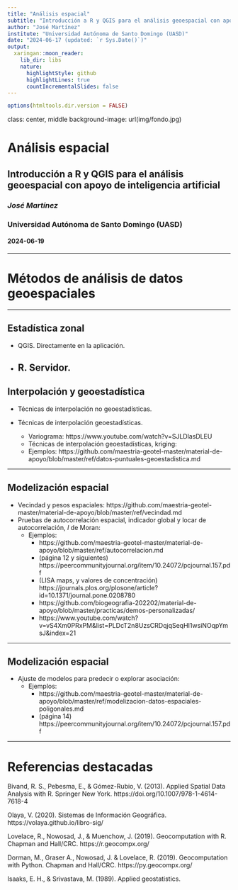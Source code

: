 ```yaml
---
title: "Análisis espacial"
subtitle: "Introducción a R y QGIS para el análisis geoespacial con apoyo de inteligencia artificial"
author: "José Martínez"
institute: "Universidad Autónoma de Santo Domingo (UASD)"
date: "2024-06-17 (updated: `r Sys.Date()`)"
output:
  xaringan::moon_reader:
    lib_dir: libs
    nature:
      highlightStyle: github
      highlightLines: true
      countIncrementalSlides: false
---
```


```r
options(htmltools.dir.version = FALSE)
```

class: center, middle
background-image: url(img/fondo.jpg)

# Análisis espacial
## Introducción a R y QGIS para el análisis geoespacial con apoyo de inteligencia artificial
### *José Martínez*
### Universidad Autónoma de Santo Domingo (UASD)
#### 2024-06-19

---

# Métodos de análisis de datos geoespaciales

---

## Estadística zonal

- QGIS. Directamente en la aplicación.

- R. Servidor.
---

## Interpolación y geoestadística
 
- Técnicas de interpolación no geoestadísticas.

- Técnicas de interpolación geoestadísticas.
    - Variograma: https://www.youtube.com/watch?v=SJLDlasDLEU
    - Técnicas de interpolación geoestadísticas, kriging: 
    - Ejemplos: https://github.com/maestria-geotel-master/material-de-apoyo/blob/master/ref/datos-puntuales-geoestadistica.md


---

## Modelización espacial

- Vecindad y pesos espaciales: https://github.com/maestria-geotel-master/material-de-apoyo/blob/master/ref/vecindad.md
- Pruebas de autocorrelación espacial, indicador global y locar de autocorrelación, *I* de Moran:
    - Ejemplos:
        - https://github.com/maestria-geotel-master/material-de-apoyo/blob/master/ref/autocorrelacion.md
        - (página 12 y siguientes) https://peercommunityjournal.org/item/10.24072/pcjournal.157.pdf
        - (LISA maps, y valores de concentración) https://journals.plos.org/plosone/article?id=10.1371/journal.pone.0208780
        - https://github.com/biogeografia-202202/material-de-apoyo/blob/master/practicas/demos-personalizadas/
        - https://www.youtube.com/watch?v=vS4Xm0PRxPM&list=PLDcT2n8UzsCRDqjqSeqHI1wsiNOqpYmsJ&index=21

---

## Modelización espacial

- Ajuste de modelos para predecir o explorar asociación:
    - Ejemplos:
        - https://github.com/maestria-geotel-master/material-de-apoyo/blob/master/ref/modelizacion-datos-espaciales-poligonales.md
        - (página 14) https://peercommunityjournal.org/item/10.24072/pcjournal.157.pdf

---

# Referencias destacadas

Bivand, R. S., Pebesma, E., & Gómez-Rubio, V. (2013). Applied Spatial Data Analysis with R. Springer New York. https://doi.org/10.1007/978-1-4614-7618-4

Olaya, V. (2020). Sistemas de Información Geográfica. https://volaya.github.io/libro-sig/

Lovelace, R., Nowosad, J., & Muenchow, J. (2019). Geocomputation with R. Chapman and Hall/CRC. https://r.geocompx.org/

Dorman, M., Graser A., Nowosad, J. & Lovelace, R. (2019). Geocomputation with Python. Chapman and Hall/CRC. https://py.geocompx.org/

Isaaks, E. H., & Srivastava, M. (1989). Applied geostatistics.
